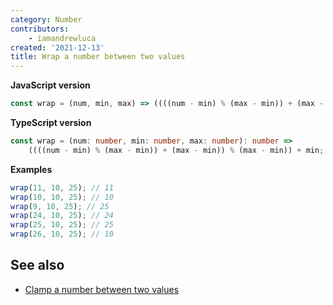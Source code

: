 ```yaml
---
category: Number
contributors:
    - iamandrewluca
created: '2021-12-13'
title: Wrap a number between two values
---
```


**JavaScript version**

```js
const wrap = (num, min, max) => ((((num - min) % (max - min)) + (max - min)) % (max - min)) + min;
```

**TypeScript version**

```ts
const wrap = (num: number, min: number, max: number): number =>
    ((((num - min) % (max - min)) + (max - min)) % (max - min)) + min;
```

**Examples**

```js
wrap(11, 10, 25); // 11
wrap(10, 10, 25); // 10
wrap(9, 10, 25); // 25
wrap(24, 10, 25); // 24
wrap(25, 10, 25); // 25
wrap(26, 10, 25); // 10
```

## See also

-   [Clamp a number between two values](https://phuoc.ng/collections/1-loc/clamp-a-number-between-two-values)
